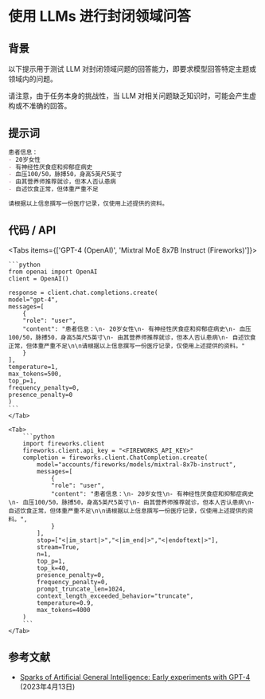 # 使用 LLMs 进行封闭领域问答


## 背景
以下提示用于测试 LLM 对封闭领域问题的回答能力，即要求模型回答特定主题或领域内的问题。

<Callout type="warning" emoji="⚠️">
    请注意，由于任务本身的挑战性，当 LLM 对相关问题缺乏知识时，可能会产生虚构或不准确的回答。
</Callout>

## 提示词
```markdown
患者信息：
- 20岁女性
- 有神经性厌食症和抑郁症病史
- 血压100/50，脉搏50，身高5英尺5英寸
- 由其营养师推荐就诊，但本人否认患病
- 自述饮食正常，但体重严重不足

请根据以上信息撰写一份医疗记录，仅使用上述提供的资料。
```

## 代码 / API

<Tabs items={['GPT-4 (OpenAI)', 'Mixtral MoE 8x7B Instruct (Fireworks)']}>
    <Tab>
  
    ```python
    from openai import OpenAI
    client = OpenAI()

    response = client.chat.completions.create(
    model="gpt-4",
    messages=[
        {
        "role": "user",
        "content": "患者信息：\n- 20岁女性\n- 有神经性厌食症和抑郁症病史\n- 血压100/50，脉搏50，身高5英尺5英寸\n- 由其营养师推荐就诊，但本人否认患病\n- 自述饮食正常，但体重严重不足\n\n请根据以上信息撰写一份医疗记录，仅使用上述提供的资料。"
        }
    ],
    temperature=1,
    max_tokens=500,
    top_p=1,
    frequency_penalty=0,
    presence_penalty=0
    )
    ```
    </Tab>

    <Tab>
        ```python
        import fireworks.client
        fireworks.client.api_key = "<FIREWORKS_API_KEY>"
        completion = fireworks.client.ChatCompletion.create(
            model="accounts/fireworks/models/mixtral-8x7b-instruct",
            messages=[
                {
                "role": "user",
                "content": "患者信息：\n- 20岁女性\n- 有神经性厌食症和抑郁症病史\n- 血压100/50，脉搏50，身高5英尺5英寸\n- 由其营养师推荐就诊，但本人否认患病\n- 自述饮食正常，但体重严重不足\n\n请根据以上信息撰写一份医疗记录，仅使用上述提供的资料。",
                }
            ],
            stop=["<|im_start|>","<|im_end|>","<|endoftext|>"],
            stream=True,
            n=1,
            top_p=1,
            top_k=40,
            presence_penalty=0,
            frequency_penalty=0,
            prompt_truncate_len=1024,
            context_length_exceeded_behavior="truncate",
            temperature=0.9,
            max_tokens=4000
        )
        ```
    </Tab>
</Tabs>

## 参考文献
- [Sparks of Artificial General Intelligence: Early experiments with GPT-4](https://arxiv.org/abs/2303.12712) (2023年4月13日)